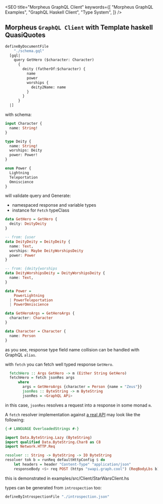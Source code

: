 

<SEO
  title="Morpheus GraphQL Client"
  keywords={[
    "Morpheus GraphQL Examples",
    "GraphQL Haskell Client",
    "Type System",
  ]}
/>

## Morpheus `GraphQL Client` with Template haskell QuasiQuotes

```hs
defineByDocumentFile
    "./schema.gql"
  [gql|
    query GetHero ($character: Character)
      {
        deity (fatherOf:$character) {
          name
          power
          worships {
            deity2Name: name
          }
        }
      }
  |]
```

with schema:

```graphql
input Character {
  name: String!
}

type Deity {
  name: String!
  worships: Deity
  power: Power!
}

enum Power {
  Lightning
  Teleportation
  Omniscience
}
```

will validate query and Generate:

- namespaced response and variable types
- instance for `Fetch` typeClass

```haskell
data GetHero = GetHero {
  deity: DeityDeity
}

-- from: {user
data DeityDeity = DeityDeity {
  name: Text,
  worships: Maybe DeityWorshipsDeity
  power: Power
}

-- from: {deity{worships
data DeityWorshipsDeity = DeityWorshipsDeity {
  name: Text,
}

data Power =
    PowerLightning
  | PowerTeleportation
  | PowerOmniscience

data GetHeroArgs = GetHeroArgs {
  character: Character
}

data Character = Character {
  name: Person
}
```

as you see, response type field name collision can be handled with GraphQL `alias`.

with `fetch` you can fetch well typed response `GetHero`.

```haskell
  fetchHero :: Args GetHero -> m (Either String GetHero)
  fetchHero = fetch jsonRes args
      where
        args = GetHeroArgs {character = Person {name = "Zeus"}}
        jsonRes :: ByteString -> m ByteString
        jsonRes = <GraphQL APi>
```

in this case, `jsonRes` resolves a request into a response in some monad `m`.

A `fetch` resolver implementation against [a real API](https://swapi.graph.cool) may look like the following:

```haskell
{-# LANGUAGE OverloadedStrings #-}

import Data.ByteString.Lazy (ByteString)
import qualified Data.ByteString.Char8 as C8
import Network.HTTP.Req

resolver :: String -> ByteString -> IO ByteString
resolver tok b = runReq defaultHttpConfig $ do
    let headers = header "Content-Type" "application/json"
    responseBody <$> req POST (https "swapi.graph.cool") (ReqBodyLbs b) lbsResponse headers
```

this is demonstrated in examples/src/Client/StarWarsClient.hs

types can be generated from `introspection` too:

```haskell
defineByIntrospectionFile "./introspection.json"
```
